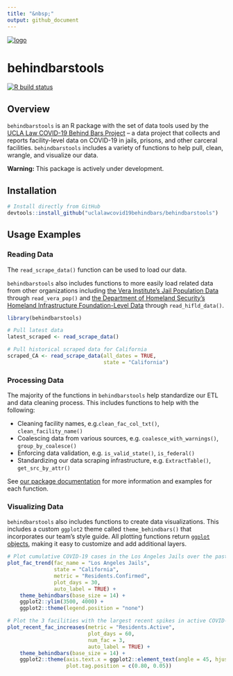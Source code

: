 ```yaml
---
title: "&nbsp;"
output: github_document
---
```


[![logo](README_files/logo.svg)](https://uclacovidbehindbars.org/)

# behindbarstools

[![R build status](https://github.com/uclalawcovid19behindbars/behindbarstools/workflows/R-CMD-check/badge.svg)](https://github.com/uclalawcovid19behindbars/behindbarstools/actions)

## Overview
`behindbarstools` is an R package with the set of data tools used by the [UCLA Law COVID-19 Behind Bars Project](https://uclacovidbehindbars.org/) – a data project that collects and reports facility-level data on COVID-19 in jails, prisons, and other carceral facilities. `behindbarstools` includes a variety of functions to help pull, clean, wrangle, and visualize our data. 

**Warning:** This package is actively under development. 

## Installation 

```r
# Install directly from GitHub 
devtools::install_github("uclalawcovid19behindbars/behindbarstools")
```

## Usage Examples 

### Reading Data 
The `read_scrape_data()` function can be used to load our data. 

`behindbarstools` also includes functions to more easily load related data from other organizations including [the Vera Institute's Jail Population Data](https://github.com/vera-institute/jail-population-data) through `read_vera_pop()` and [the Department of Homeland Security's Homeland Infrastructure Foundation-Level Data](https://hifld-geoplatform.opendata.arcgis.com/datasets/prison-boundaries/data) through `read_hifld_data()`.  

```r
library(behindbarstools)

# Pull latest data
latest_scraped <- read_scrape_data()

# Pull historical scraped data for California 
scraped_CA <- read_scrape_data(all_dates = TRUE, 
                               state = "California")
```

### Processing Data 

The majority of the functions in `behindbarstools` help standardize our ETL and data cleaning process. This includes functions to help with the following: 

* Cleaning facility names, e.g.`clean_fac_col_txt()`, `clean_facility_name()`
* Coalescing data from various sources, e.g. `coalesce_with_warnings()`, `group_by_coalesce()`
* Enforcing data validation, e.g. `is_valid_state()`, `is_federal()` 
* Standardizing our data scraping infrastructure, e.g. `ExtractTable()`, `get_src_by_attr()` 

See [our package documentation](https://github.com/uclalawcovid19behindbars/behindbarstools/tree/master/man) for more information and examples for each function.  

### Visualizing Data 

`behindbarstools` also includes functions to create data visualizations. This includes a custom `ggplot2` theme called `theme_behindbars()` that incorporates our team's style guide. All plotting functions return [`ggplot` objects](https://ggplot2.tidyverse.org/reference/ggplot.html), making it easy to customize and add additional layers. 

```r
# Plot cumulative COVID-19 cases in the Los Angeles Jails over the past 30 days  
plot_fac_trend(fac_name = "Los Angeles Jails", 
               state = "California", 
               metric = "Residents.Confirmed", 
               plot_days = 30, 
               auto_label = TRUE) + 
    theme_behindbars(base_size = 14) + 
    ggplot2::ylim(3500, 4000) + 
    ggplot2::theme(legend.position = "none")
```

```r
# Plot the 3 facilities with the largest recent spikes in active COVID-19 cases  
plot_recent_fac_increases(metric = "Residents.Active",
                          plot_days = 60, 
                          num_fac = 3, 
                          auto_label = TRUE) + 
    theme_behindbars(base_size = 14) + 
    ggplot2::theme(axis.text.x = ggplot2::element_text(angle = 45, hjust = 1), 
                   plot.tag.position = c(0.80, 0.05))
```
